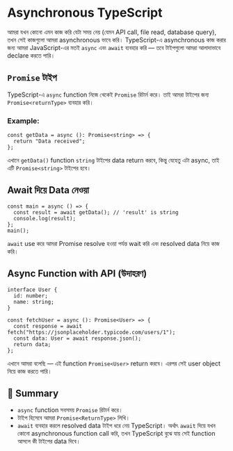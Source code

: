# Asynchronous TypeScript

আমরা যখন কোনো এমন কাজ করি যেটা সময় নেয় (যেমন API call, file read, database query), তখন সেই কাজগুলো আমরা asynchronous ভাবে করি। TypeScript-এ asynchronous কাজ করার জন্য আমরা JavaScript-এর মতই `async` এবং `await` ব্যবহার করি — তবে টাইপগুলো আমরা আলাদাভাবে declare করতে পারি।

## `Promise` টাইপ

TypeScript-এ `async` function নিজে থেকেই `Promise` রিটার্ন করে। তাই আমরা টাইপের জন্য `Promise<returnType>` ব্যবহার করি।

### Example:

```tsx
const getData = async (): Promise<string> => {
  return "Data received";
};
```

এখানে `getData()` function `string` টাইপের data return করবে, কিন্তু যেহেতু এটা async, তাই এটি `Promise<string>` টাইপের হবে।

## Await দিয়ে Data নেওয়া

```tsx
const main = async () => {
  const result = await getData(); // 'result' is string
  console.log(result);
};
main();
```

`await` use করে আমরা Promise resolve হওয়া পর্যন্ত wait করি এবং resolved data নিয়ে কাজ করি।

## Async Function with API (উদাহরণ)

```tsx
interface User {
  id: number;
  name: string;
}

const fetchUser = async (): Promise<User> => {
  const response = await fetch("https://jsonplaceholder.typicode.com/users/1");
  const data: User = await response.json();
  return data;
};
```

এখানে আমরা বলেছি — এই function `Promise<User>` return করবে। এরপর সেই user object নিয়ে কাজ করতে পারি।

## 📝 Summary

- `async` function সবসময় `Promise` রিটার্ন করে।
- টাইপ হিসেবে আমরা `Promise<ReturnType>` লিখি।
- `await` ব্যবহার করলে resolved data টাইপ ধরে নেয় TypeScript। অর্থাৎ `await` দিয়ে যখন কোনো asynchronous function call করি, তখন TypeScript বুঝে যায় সেই function আসলে কী টাইপের data দিবে।
